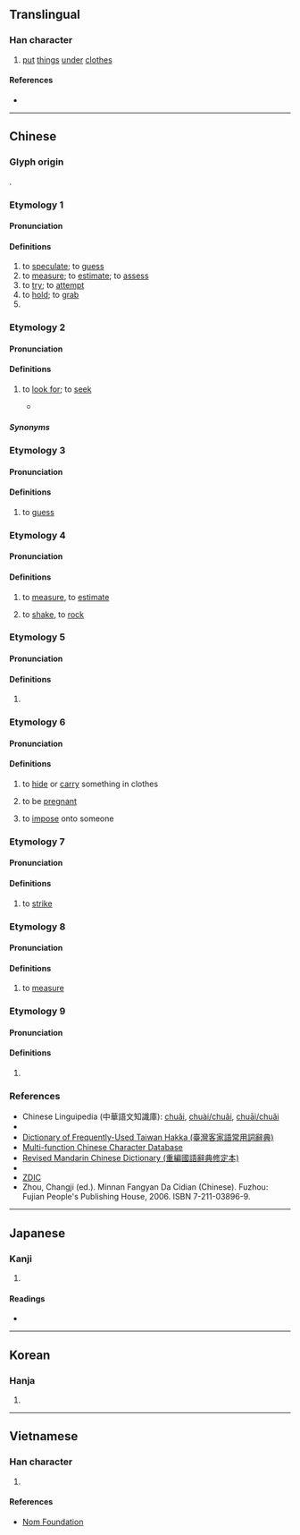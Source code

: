 {{character info/new}}
==Translingual==

===Han character===
{{Han char|rn=64|rad=手|as=09|sn=12|four=52027|canj=QUMB|ids=⿰扌耑}}

# [[put]] [[thing]]s [[under]] [[clothes]]

====References====
* {{Han ref|kx=0443.130|dkj=12371|dj=0794.130|hdz=31917.060|uh=63E3|ud=25571|bh=B4A2|bd=46242}}

----

==Chinese==
{{zh-forms|alt=𢭍,𢰚}}

===Glyph origin===
{{Han etyl}}
{{Han compound|手|c1=s|t1=hand|耑|c2=p|ls=psc}}.

===Etymology 1===
{{zh-forms|alt=㪜}}
{{rfe|zh}}

====Pronunciation====
{{zh-pron
|m=chuǎi
|c=ceoi2,cyun2
|mn=chhóe
|mc=1
|oc=1,2
|cat=v,pn
}}

====Definitions====
{{zh-hanzi}}

# to [[speculate]]; to [[guess]]
# to [[measure]]; to [[estimate]]; to [[assess]]
# to [[try]]; to [[attempt]]
# to [[hold]]; to [[grab]]
# {{surname|lang=zh}}

===Etymology 2===
{{zh-forms|alt=找}}

====Pronunciation====
{{zh-pron
|mn=xm,tp,mg,hc:chhē/zz,kh,tn,tc,yl:chhōe/qz,sx,km,hc:chhēr/lk:chhěr
|mn-t=cuê7
|dial=n
|cat=v
}}

====Definitions====
{{zh-hanzi}}

# {{lb|zh|Min Nan}} to [[look for]]; to [[seek]]
#* {{zh-x|明知 愛情 是 毒藥，偏偏 一 喙\嘴 共\甲{kā} 啉\喝{lim} 落{lo̍h}；等 到{kah} 情{chêng} 火 一直 燒，'''找{chhōe}''' 無 止痛 的 解藥。|[I] clearly knew love is a poison, [but I] still drank it; by the time the fire of love was ceaselessly burning, [I still] could not '''find''' a painkilling antidote.|TW|ref={{lang|zh|{{w|lang=zh|蕭玉芬}}}}, {{lang|zh|毒藥}}}}

=====Synonyms=====
{{zh-dial|找}}

===Etymology 3===
{{zh-forms|alt=慱,𬣍}}

====Pronunciation====
{{zh-pron
|h=pfs=thòn;gd=ton2
|dial=n
|cat=v
}}

====Definitions====
{{zh-hanzi}}

# {{lb|zh|Hakka}} to [[guess]]

===Etymology 4===
{{zh-forms|alt=挆,挅}}

====Pronunciation====
{{zh-pron
|m=duǒ
|c=
|mn=
|mc=2
|oc=n,1
|dial=n
|cat=v
}}

====Definitions====
{{zh-hanzi}}

# {{zh-obsolete}} to [[measure]], to [[estimate]]
# {{zh-obsolete}} to [[shake]], to [[rock]]

===Etymology 5===
{{zh-forms}}

====Pronunciation====
{{zh-pron
|m=揣
|c=
|mn=
|dial=n
|cat=
}}

====Definitions====
{{zh-hanzi}}

# {{zh-only used in|囊揣||掙揣}}

===Etymology 6===

====Pronunciation====
{{zh-pron
|m=chuāi,chuǎi,2nb=Taiwan
|c=
|mn=
|dial=n
|cat=v
}}

====Definitions====
{{zh-hanzi}}

# to [[hide]] or [[carry]] something in clothes
# {{zh-obsolete}} to be [[pregnant]]
# {{zh-obsolete}} to [[impose]] onto someone

===Etymology 7===

====Pronunciation====
{{zh-pron
|m=zhuī
|c=
|mn=
|mc=
|oc=
|dial=n
|cat=v
}}

====Definitions====
{{zh-hanzi}}

# {{zh-obsolete}} to [[strike]]

===Etymology 8===

====Pronunciation====
{{zh-pron
|m=chuàn
|c=
|mn=
|mc=
|oc=
|dial=n
|cat=v
}}

====Definitions====
{{zh-hanzi}}

# {{zh-obsolete}} to [[measure]]

===Etymology 9===

====Pronunciation====
{{zh-pron
|m=tuán
|c=tyun4
|mc=
|oc=
|dial=n
|cat=a
}}

====Definitions====
{{zh-hanzi}}

# {{zh-obsolete}} {{zh-alt-form|團|[[assemble]]d; [[gather]]ed}}

===References===
* Chinese Linguipedia (中華語文知識庫): [http://chinese-linguipedia.org/clk/search/%E6%8F%A3/91315/187036 chuǎi], [http://chinese-linguipedia.org/clk/search/%E6%8F%A3/91315/187037 chuài/chuǎi], [http://chinese-linguipedia.org/clk/search/%E6%8F%A3/91315/187038 chuāi/chuǎi]
* {{R:twedu|A01623}}
* [http://hakka.dict.edu.tw/hakkadict/result_detail.jsp?n_no=13131&soundtype=0&sample=%E6%8F%A3 Dictionary of Frequently-Used Taiwan Hakka (臺灣客家語常用詞辭典)]
* [http://humanum.arts.cuhk.edu.hk/Lexis/lexi-mf/search.php?word=%E6%8F%A3 Multi-function Chinese Character Database]
* [http://dict.revised.moe.edu.tw/cgi-bin/cbdic/gsweb.cgi?o=dcbdic&searchid=W00000008615 Revised Mandarin Chinese Dictionary (重編國語辭典修定本)]
* {{thcwd|8434}}
* [http://www.zdic.net/z/1a/js/63E3.htm ZDIC]
* Zhou, Changji (ed.). Minnan Fangyan Da Cidian (Chinese). Fuzhou: Fujian People's Publishing House, 2006. ISBN 7-211-03896-9.

----

==Japanese==

===Kanji===
{{ja-kanji|grade=|rs=手09}}

# {{defn|lang=ja|sort=手09}}

====Readings====
* {{ja-readings|on=[[し]] (shi), [[すい]] (sui), [[たん]] (tan)|kun=[[はかる]] (hakaru), [[こころみる]] (kokoromiru), [[さだめる]] (sadameru)}}

----

==Korean==

===Hanja===
{{ko-hanja|hangeul=[[취]], [[타]]|eumhun=|rv=chwi, ta|mr=ch'wi, t'a|y=chwi, tha}}

# {{defn|lang=ko|sort=手09}}

----

==Vietnamese==

===Han character===
{{vi-readings|rs=手09|hanviet=[[suý]], [[suỷ]]}}

# {{defn|lang=vi|sort=手09}}

====References====
* [http://nomfoundation.org/common/nom_details.php?codepoint=63e3 Nom Foundation]